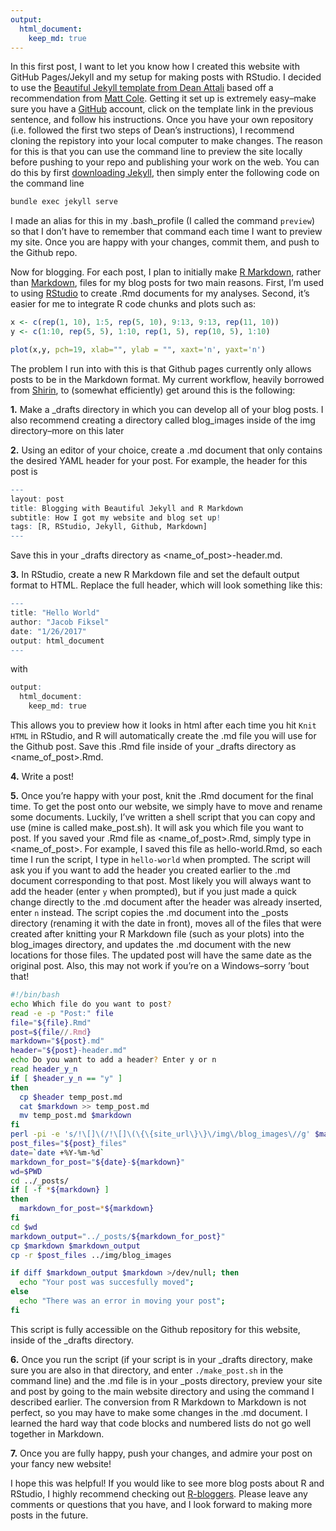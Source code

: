 ```yaml
---
output:
  html_document:
    keep_md: true
---
```


In this first post, I want to let you know how I created this website with GitHub Pages/Jekyll and my setup for making posts with RStudio. I decided to use the [Beautiful Jekyll template from Dean Attali](http://deanattali.com/beautiful-jekyll/) based off a recommendation from [Matt Cole](https://mattkcole.com). Getting it set up is extremely easy--make sure you have a [GitHub](https://github.com) account, click on the template link in the previous sentence, and follow his instructions. Once you have your own repository (i.e. followed the first two steps of Dean's instructions), I recommend cloning the repistory into your local computer to make changes. The reason for this is that you can use the command line to preview the site locally before pushing to your repo and publishing your work on the web. You can do this by first [downloading Jekyll](http://jekyllrb.com/docs/installation/), then simply enter the following code on the command line

```bash
bundle exec jekyll serve
```

I made an alias for this in my .bash_profile (I called the command `preview`) so that I don't have to remember that command each time I want to preview my site. Once you are happy with your changes, commit them, and push to the Github repo. 

Now for blogging. For each post, I plan to initially make [R Markdown](http://rmarkdown.rstudio.com), rather than [Markdown](http://daringfireball.net/projects/markdown/), files for my blog posts for two main reasons. First, I'm used to using [RStudio](https://www.rstudio.com) to create .Rmd documents for my analyses. Second, it's easier for me to integrate R code chunks and plots such as:

```r
x <- c(rep(1, 10), 1:5, rep(5, 10), 9:13, 9:13, rep(11, 10))
y <- c(1:10, rep(5, 5), 1:10, rep(1, 5), rep(10, 5), 1:10)

plot(x,y, pch=19, xlab="", ylab = "", xaxt='n', yaxt='n')
```

The problem I run into with this is that Github pages currently only allows posts to be in the Markdown format. My current workflow, heavily borrowed from [Shirin](https://shiring.github.io/blogging/2016/12/04/diy_your_own_blog), to (somewhat efficiently) get around this is the following:

**1.** Make a \_drafts directory in which you can develop all of your blog posts. I also recommend creating a directory called blog_images inside of the img directory--more on this later 

**2.** Using an editor of your choice, create a .md document that only contains the desired YAML header for your post. For example, the header for this post is
```r
---
layout: post
title: Blogging with Beautiful Jekyll and R Markdown
subtitle: How I got my website and blog set up!
tags: [R, RStudio, Jekyll, Github, Markdown]
---
```

Save this in your \_drafts directory as \<name_of_post\>-header.md.

**3.** In RStudio, create a new R Markdown file and set the default output format to HTML. Replace the full header, which will look something like this: 
```r
---
title: "Hello World"
author: "Jacob Fiksel"
date: "1/26/2017"
output: html_document
---
```

with

```r
output:
  html_document:
    keep_md: true
```

This allows you to preview how it looks in html after each time you hit `Knit HTML` in RStudio, and R will automatically create the .md file you will use for the Github post. Save this .Rmd file inside of your \_drafts directory as \<name_of_post\>.Rmd.

**4.** Write a post! 

**5.** Once you're happy with your post, knit the .Rmd document for the final time. To get the post onto our website, we simply have to move and rename some documents. Luckily, I've written a shell script that you can copy and use (mine is called make\_post.sh). It will ask you which file you want to post. If you saved your .Rmd file as \<name_of_post\>.Rmd, simply type in \<name_of_post\>. For example, I saved this file as hello-world.Rmd, so each time I run the script, I type in `hello-world` when prompted. The script will ask you if you want to add the header you created earlier to the .md document corresponding to that post. Most likely you will always want to add the header (enter `y` when prompted), but if you just made a quick change directly to the .md document after the header was already inserted, enter `n` instead. The script copies the .md document  into the \_posts directory (renaming it with the date in front), moves all of the files that were created after knitting your R Markdown file (such as your plots) into the blog_images directory, and updates the .md document with the new locations for those files. The updated post will have the same date as the original post. Also, this may not work if you're on a Windows--sorry 'bout that! 
```bash
#!/bin/bash
echo Which file do you want to post?
read -e -p "Post:" file
file="${file}.Rmd"
post=${file//.Rmd}
markdown="${post}.md"
header="${post}-header.md"
echo Do you want to add a header? Enter y or n
read header_y_n
if [ $header_y_n == "y" ]
then
  cp $header temp_post.md
  cat $markdown >> temp_post.md
  mv temp_post.md $markdown
fi
perl -pi -e 's/!\[]\(/!\[]\(\{\{site_url\}\}\/img\/blog_images\//g' $markdown
post_files="${post}_files"
date=`date +%Y-%m-%d`
markdown_for_post="${date}-${markdown}"
wd=$PWD
cd ../_posts/
if [ -f *${markdown} ]
then
  markdown_for_post=*${markdown}
fi
cd $wd
markdown_output="../_posts/${markdown_for_post}"
cp $markdown $markdown_output
cp -r $post_files ../img/blog_images

if diff $markdown_output $markdown >/dev/null; then
  echo "Your post was succesfully moved";
else
  echo "There was an error in moving your post";
fi

```

This script is fully accessible on the Github repository for this website, inside of the \_drafts directory.

**6.** Once you run the script (if your script is in your \_drafts directory, make sure you are also in that directory, and enter `./make_post.sh` in the command line) and the .md file is in your \_posts directory, preview your site and post by going to the main website directory and using the command I described earlier. The conversion from R Markdown to Markdown is not perfect, so you may have to make some changes in the .md document. I learned the hard way that code blocks and numbered lists do not go well together in Markdown.

**7.** Once you are fully happy, push your changes, and admire your post on your fancy new website! 

I hope this was helpful! If you would like to see more blog posts about R and RStudio, I highly recommend checking out [R-bloggers](https://www.r-bloggers.com). Please leave any comments or questions that you have, and I look forward to making more posts in the future.
